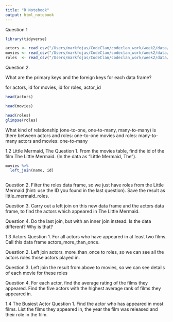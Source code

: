 ```yaml
---
title: "R Notebook"
output: html_notebook
---
```

Question 1
```r
library(tidyverse)

actors <- read_csv("/Users/markfojas/CodeClan/codeclan_work/week2/data/actors.csv")
movies <- read_csv("/Users/markfojas/CodeClan/codeclan_work/week2/data/movies.csv")
roles  <- read_csv("/Users/markfojas/CodeClan/codeclan_work/week2/data/roles.csv")


```


Question 2.

What are the primary keys and the foreign keys for each data frame?

for actors, id
for movies, id
for roles, actor_id

```r
head(actors)
```
```r
head(movies)
```
```r
head(roles)
glimpse(roles)
```

What kind of relationship (one-to-one, one-to-many, many-to-many) is there between
actors and roles: one-to-one 
movies and roles: many-to-many 
actors and movies: one-to-many 

1.2 Little Mermaid, The
Question 1.
From the movies table, find the id of the film The Little Mermaid. (In the data as “Little Mermaid, The”).
```r
movies %>% 
  left_join(name, id)
  
```



Question 2.
Filter the roles data frame, so we just have roles from the Little Mermaid (hint: use the ID you found in the last question). Save the result as little_mermaid_roles.



Question 3.
Carry out a left join on this new data frame and the actors data frame, to find the actors which appeared in The Little Mermaid.



Question 4.
Do the last join, but with an inner join instead. Is the data different? Why is that?



1.3 Actors
Question 1.
For all actors who have appeared in at least two films. Call this data frame actors_more_than_once.



Question 2.
Left join actors_more_than_once to roles, so we can see all the actors roles those actors played in.



Question 3.
Left join the result from above to movies, so we can see details of each movie for these roles

Question 4.
For each actor, find the average rating of the films they appeared. Find the five actors with the highest average rank of films they appeared in.

1.4 The Busiest Actor
Question 1.
Find the actor who has appeared in most films. List the films they appeared in, the year the film was released and their role in the film.

